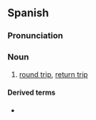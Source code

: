 ==Spanish==

===Pronunciation===
{{es-pr}}

===Noun===
{{es-noun|m}}

# [[round trip]], [[return trip]]
#: {{ux|es|Un billete de '''ida y vuelta'''.|A [[return ticket|'''return''' ticket]].|inline=1}}

====Derived terms====
*{{l|es|eliminatoria de ida y vuelta}}